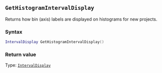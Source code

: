 ::: {.minipage data-latex="{\textwidth}"}
## `GetHistogramIntervalDisplay`

Returns how bin (axis) labels are displayed on histograms for new projects.

### Syntax {-}

``` .lua
IntervalDisplay GetHistogramIntervalDisplay()
```

### Return value {-}

Type: [`IntervalDisplay`](#intervaldisplay)
:::
